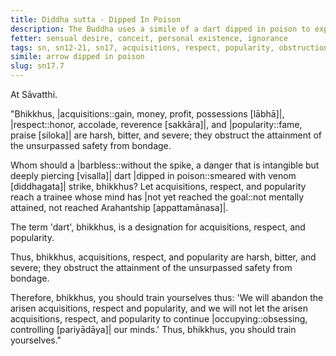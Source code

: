 ```yaml
---
title: Diddha sutta - Dipped In Poison
description: The Buddha uses a simile of a dart dipped in poison to explain how acquisitions, respect, and popularity are harsh, bitter, and severe, obstructing the attainment of the unsurpassed safety from bondage.
fetter: sensual desire, conceit, personal existence, ignorance
tags: sn, sn12-21, sn17, acquisitions, respect, popularity, obstruction, poison, arrow, harsh, bitter, severe
simile: arrow dipped in poison
slug: sn17.7
---
```


At Sāvatthi.

"Bhikkhus, |acquisitions::gain, money, profit, possessions [lābhā]|, |respect::honor, accolade, reverence [sakkāra]|, and |popularity::fame, praise [siloka]| are harsh, bitter, and severe; they obstruct the attainment of the unsurpassed safety from bondage.

Whom should a |barbless::without the spike, a danger that is intangible but deeply piercing [visalla]| dart |dipped in poison::smeared with venom [diddhagata]| strike, bhikkhus? Let acquisitions, respect, and popularity reach a trainee whose mind has |not yet reached the goal::not mentally attained, not reached Arahantship [appattamānasa]|.

The term 'dart', bhikkhus, is a designation for acquisitions, respect, and popularity.

Thus, bhikkhus, acquisitions, respect, and popularity are harsh, bitter, and severe; they obstruct the attainment of the unsurpassed safety from bondage.

Therefore, bhikkhus, you should train yourselves thus: 'We will abandon the arisen acquisitions, respect and popularity, and we will not let the arisen acquisitions, respect, and popularity to continue |occupying::obsessing, controlling [pariyādāya]| our minds.' Thus, bhikkhus, you should train yourselves."
